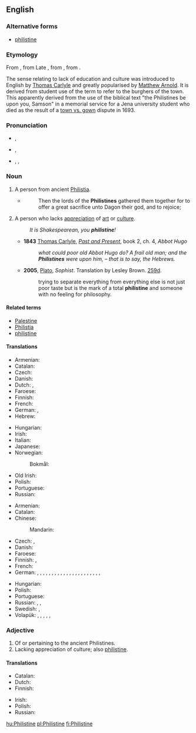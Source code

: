 {{was wotd|2009|January|16}}
{{also|philistine}}
==English==
{{wikipedia|Philistines|mul=Philistinism}}

===Alternative forms===
* [[philistine]]

===Etymology===
From {{etyl|LL.|en}} {{term|Philistinus|lang=la}}, from Late {{etyl|grc|en}} {{term|Φυλιστῖνοι|tr=Phulistinoi|lang=grc|sc=polytonic}}, from {{etyl|he|en}} {{term|פלשתים|פְּלִשְׁתִּים|tr=p'lishtím|lang=he}}, from {{term|פלשת|פְּלֶשֶׁת|Philistia|tr=p'léshet|lang=he}}.

The sense relating to lack of education and culture was introduced to English by [[w:Thomas Carlyle|Thomas Carlyle]] and greatly popularised by [[w:Matthew Arnold|Matthew Arnold]]. It is derived from {{etyl|de|en}} student use of the term {{term|Philister||lang=de}} to refer to the burghers of the town. This apparently derived from the use of the biblical text "the Philistines be upon you, Samson" in a memorial service for a Jena university student who died as the result of a [[town vs. gown]] dispute in 1693.

===Pronunciation===
* {{a|UK}} {{IPA|/ˈfɪl.ɪ.staɪn/}}, {{X-SAMPA|/"fIl.I.staIn/}}
* {{a|US}} {{IPA|/ˈfɪl.ɪ.staɪn/|/ˈfɪl.ə.stin/|/fɪˈlɪ.stin/}}, {{X-SAMPA|/"fIl.I.staIn/|/"fIl.@.stin/|/fI"lI.stin/}}
* {{audio|en-us-Philistine.ogg|Audio (US)}}, {{audio|en-us-Philistine-3.ogg|Audio (US)}}, {{audio|en-us-Philistine-3.ogg|Audio (US)}}

===Noun===
{{en-noun}}

# A person from ancient [[Philistia]].
#* {{RQ:Authorized Version|Judges|16|23}}
#*: Then the lords of the '''Philistines''' gathered them together for to offer a great sacrifice unto Dagon their god, and to rejoice;
# A person who lacks [[appreciation]] of [[art]] or [[culture]].
#: ''It is Shakespearean, you '''philistine'''!''
#* '''1843''' [[:w:Thomas Carlyle|Thomas Carlyle]], ''[[:w:Past and Present (book)|Past and Present]]'', book 2, ch. 4, ''Abbot Hugo''
#*: ''what could poor old Abbot Hugo do?  A frail old man; and the '''Philistines''' were upon him, – that is to say, the Hebrews.''
#* '''2005''', [[w:Plato|Plato]], ''Sophist''. Translation by Lesley Brown. [[w:Stephanus pagination|259d]].
#*: trying to separate everything from everything else is not just poor taste but is the mark of a total '''philistine''' and someone with no feeling for philosophy.

====Related terms====
* [[Palestine]]
* [[Philistia]]
* [[philistine]]

====Translations====
{{trans-top|person from Philistia}}
* Armenian: {{t-|hy|փղշտացի|tr=p'ġštac'i}}
* Catalan: {{t|ca|filisteu}}
* Czech: {{t-|cs|Filištín|m}}
* Danish: {{t-|da|filister}}
* Dutch: {{t-|nl|Filistijn|m}}, {{t-|nl|Filistijnse|f}}
* Faroese: {{t|fo|filistari|m}}
* Finnish: {{t+|fi|filistealainen}}
* French: {{t+|fr|Philistin}}
* German: {{t+|de|Philister|m}}, {{t-|de|Philisterin|f}}
* Hebrew: {{t-|he|פלשתי|m|tr=P'lishti}}
{{trans-mid}}
* Hungarian: {{t+|hu|filiszteus}}
* Irish: {{t-|ga|Filistíneach|m}}
* Italian: {{t+|it|filisteo}}
* Japanese: {{t-|ja|ペリシテ人|tr=ペリシテじん, perishite-jin}}
* Norwegian:
*: Bokmål: {{t+|nb|filister|m}}
* Old Irish: {{tø|sga|filistín|m}}
* Polish: {{t-|pl|Filistyn|m}}
* Portuguese: {{t-|pt|filisteu|m}}
* Russian: {{t+|ru|филистимлянин|m|tr=filistíml'anin}}
{{trans-bottom}}

{{trans-top|person lacking appreciation of culture}}
* Armenian: {{t-|hy|փղշտացի|tr=p'ġštac'i}}
* Catalan: {{t|ca|filisteu}}
* Chinese:
*: Mandarin: {{t|cmn|俗人|tr=súrén|sc=Hani}}
* Czech: {{t-|cs|barbar|m}}, {{t-|cs|šosák|m}}
* Danish: {{t-|da|spidsborger}}
* Faroese: {{t|fo|smáborgari|m}}
* Finnish: {{t+|fi|moukka}}, {{t-|fi|filisteri}}
* French: {{t+|fr|philistin|m}}
* German: {{t+|de|Banause|m}}, {{t-|de|Banausin|f}}, {{t+|de|Kulturbanause|m}}, {{t-|de|Kulturbanausin|f}}, {{t-|de|Kunstbanause|m}}, {{t-|de|Kunstbanausin|f}}, {{t-|de|Spießbürger|m}}, {{t-|de|Spießbürgerin|f}}, {{t+|de|Spießer|m}}, {{t-|de|Spießerin|f}}, {{qualifier|Austrian}} {{t-|de|Sumper|m}}, {{qualifier|Austrian}} {{t-|de|Sumperin|f}}, {{t+|de|Barbar|m}}, {{t-|de|Barbarin|f}}, {{t-|de|Kunstbarbar|m}}, {{t-|de|Kunstbarbarin|f}}, {{t+|de|Philister|m}}, {{t-|de|Philisterin|f}}, {{t+|de|Prolet|m}}, {{t-|de|Proletin|f}}, {{t+|de|Ignorant|m}}, {{t-|de|Ignorantin|f}}, {{t-|de|Primitivling|m}}
{{trans-mid}}
* Hungarian: {{t-|hu|filiszter}}
* Polish: {{t-|pl|filister|m}}
* Portuguese: {{t-|pt|filisteu|m}}
* Russian: {{t+|ru|филистер|m|tr=filíster}}, {{t+|ru|обыватель|m|tr=obyvátel'}}, {{t+|ru|мещанин|m|tr=meščanín}}
* Swedish: {{t-|sv|bracka}}, {{t+|sv|kälkborgare}}
* Volapük: {{qualifier|♂♀}} {{t+|vo|filistan}}, {{qualifier|♂}} {{t-|vo|hifilistan}}, {{qualifier|♀}} {{t-|vo|jifilistan}}, {{qualifier|collective ♂♀}} {{t+|vo|filistanef}}, {{qualifier|♂}} {{t-|vo|hifilistanef}}, {{qualifier|♀}} {{t-|vo|jifilistanef}}
{{trans-bottom}}

===Adjective===
{{en-adj}}

# Of or pertaining to the ancient Philistines.
# Lacking appreciation of culture; also [[philistine]].

====Translations====
{{trans-top|of or pertaining to the Philistines}}
* Catalan: {{t|ca|filisteu}}
* Dutch: {{t-|nl|Filistijns}}
* Finnish: {{t+|fi|filistealainen}}
{{trans-mid}}
* Irish: {{t-|ga|Filistíneach}}
* Polish: {{t-|pl|filistyński|m}}
* Russian: {{t-|ru|филистимский|sc=Cyrl|tr=filistímskij}}
{{trans-bottom}}

{{trans-see|philistine}}

[[hu:Philistine]]
[[pl:Philistine]]
[[fi:Philistine]]
